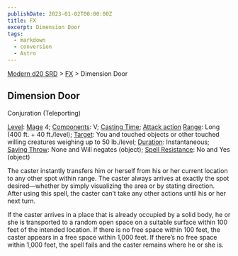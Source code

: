 ```yaml
---
publishDate: 2023-01-02T00:00:00Z
title: FX
excerpt: Dimension Door
tags:
  - markdown
  - conversion
  - Astro
---
```


[Modern d20 SRD](/#modernD20) > [FX](modern-d20-srd-fx-index) > Dimension Door

## Dimension Door

Conjuration (Teleporting)

[Level](modern-d20-srd-fx-level): [Mage](modern-d20-srd-classes-advanced-mage)
4; [Components](modern-d20-srd-fx-components): V; [Casting Time](modern-d20-srd-fx-casting-time); [Attack action](modern-d20-srd-combat-attack-actions) [Range](modern-d20-srd-fx-range): Long (400 ft. + 40
ft./level); [Target](modern-d20-srd-fx-target): You and touched objects or
other touched willing creatures weighing up to 50 lb./level;
[Duration](modern-d20-srd-fx-duration): Instantaneous; [Saving Throw](modern-d20-srd-basics-saving-throws): None and Will negates (object);
[Spell Resistance](modern-d20-srd-special-abilities-spell-resistance): No and
Yes (object)

The caster instantly transfers him or herself from his or her current location
to any other spot within range. The caster always arrives at exactly the spot
desired—whether by simply visualizing the area or by stating direction. After
using this spell, the caster can’t take any other actions until his or her
next turn.

If the caster arrives in a place that is already occupied by a solid body, he
or she is transported to a random open space on a suitable surface within 100
feet of the intended location. If there is no free space within 100 feet, the
caster appears in a free space within 1,000 feet. If there’s no free space
within 1,000 feet, the spell fails and the caster remains where he or she is.

